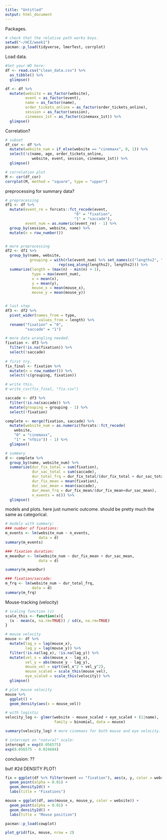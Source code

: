 ```yaml
---
title: "Untitled"
output: html_document
---
```


Packages.

```r

# check that the relative path works boys. 
setwd("~/HCI/week1")
pacman::p_load(tidyverse, lmerTest, corrplot)

```

Load data. 

```r

#Set your WD here:
df <- read.csv("clean_data.csv") %>%
  as_tibble() %>%
  glimpse()

df <- df %>%
  mutate(website = as_factor(website),
         event = as_factor(event),
         name = as_factor(name),
         order_tickets_online = as_factor(order_tickets_online),
         session = as_factor(session),
         cinemaxx_1st = as_factor(cinemaxx_1st)) %>%
  glimpse()

```

Correlation?

```r

# subset 
df_cor <- df %>%
  mutate(website_num = if_else(website == "cinemaxx", 0, 1)) %>% 
  select(!c(name, age, order_tickets_online,
            website, event, session, cinemaxx_1st)) %>%
  glimpse()

# correlation plot 
M <- cor(df_cor)
corrplot(M, method = "square", type = "upper")

```

preprocessing for summary data?

```r

# preprocessing 
df1 <- df %>%
  mutate(event_re = forcats::fct_recode(event, 
                               "0" = "fixation", 
                               "1" = "saccade"),
         event_num = as.numeric(event_re) - 1) %>%
  group_by(session, website, name) %>%
  mutate(n = row_number())


# more preprocessing 
df2 <- df1 %>%
  group_by(name, website,
           grouping = with(rle(event_num) %>% set_names(c("lengths2", "values")),
                        rep(seq_along(lengths2), lengths2))) %>%
  summarize(length = (max(n) - min(n) + 1),
            type = max(event_num),
            x = mean(x),
            y = mean(y),
            mouse_x = mean(mouse_x),
            mouse_y = mean(mouse_y))


# last step 
df3 <- df2 %>%
  pivot_wider(names_from = type, 
               values_from = length) %>%
  rename("fixation" = "0", 
         "saccade" = "1")

# more data wrangling needed. 
fixation <- df3 %>%
  filter(!is.na(fixation)) %>%
  select(!saccade) 
  
# first try. 
fix_final <- fixation %>%
  mutate(n = row_number()) %>%
  select(!c(grouping, fixation))

# write this.
# write_csv(fix_final, "fix.csv")

saccade <- df3 %>%
  filter(!is.na(saccade)) %>%
  mutate(grouping = grouping - 1) %>%
  select(!fixation)

complete <- merge(fixation, saccade) %>%
  mutate(website_num = as.numeric(forcats::fct_recode(
    website, 
    "0" = "cinemaxx",
    "1" = "nfbio")) - 1) %>%
  glimpse()

# summary 
d <- complete %>%
  group_by(name, website_num) %>%
  summarize(dur_fix_total = sum(fixation),
            dur_sac_total = sum(saccade),
            dur_total_frq = dur_fix_total/(dur_fix_total + dur_sac_total),
            dur_fix_mean = mean(fixation),
            dur_sac_mean = mean(saccade),
            dur_mean_frq = dur_fix_mean/(dur_fix_mean+dur_sac_mean),
            n_events = n()) %>%
  glimpse()

```

models and plots.
here just numeric outcome. 
should be pretty much the same as categorical. 

```r

# models with summary: 
### number of fixations: 
m_events <- lm(website_num ~ n_events, 
               data = d)
summary(m_events)

### fixation duration: 
m_meanDur <- lm(website_num ~ dur_fix_mean + dur_sac_mean, 
               data = d)

summary(m_meanDur)

### fixation/saccade: 
m_frq <- lm(website_num ~ dur_total_frq, 
            data = d)
summary(m_frq)

```

Mouse-tracking (velocity)

```r

# scaling function (z)
scale_this <- function(x){
  (x - mean(x, na.rm=TRUE)) / sd(x, na.rm=TRUE)
}

# mouse velocity 
mouse <- df %>%
  mutate(lag_x = lag(mouse_x), 
         lag_y = lag(mouse_y)) %>%
  filter(!is.na(lag_x), !is.na(lag_y)) %>%
  mutate(vel_x = abs(mouse_x - lag_x),
         vel_y = abs(mouse_y - lag_y),
         mouse_vel = sqrt(vel_x^2 + vel_y^2),
         mouse_scaled = scale_this(mouse_vel),
         eye_scaled = scale_this(velocity)) %>%
  glimpse()

# plot mouse velocity 
mouse %>%
  ggplot() +
  geom_density(aes(x = mouse_vel)) 

# with logistic
velocity_log <- glmer(website ~ mouse_scaled + eye_scaled + (1|name),
                      family = binomial, data = mouse)

summary(velocity_log) # more cinemaxx for both mouse and eye velocity.

# intercept on "natural" scale: 
intercept = exp(0.056575)
exp(0.056575 - 0.024684)

```

conclusion: ??

but! 
#2d DENSITY PLOT!

```r
fix = ggplot(df %>% filter(event == "fixation"), aes(x, y, color = website)) +
  geom_point(alpha = 0.01) +
  geom_density2d() + 
  labs(title = "Fixations")

mouse = ggplot(df, aes(mouse_x, mouse_y, color = website)) +
  geom_point(alpha = 0.01) +
  geom_density2d() +
  labs(title = "Mouse position")

pacman::p_load(cowplot)

plot_grid(fix, mouse, nrow = 2) 

```

